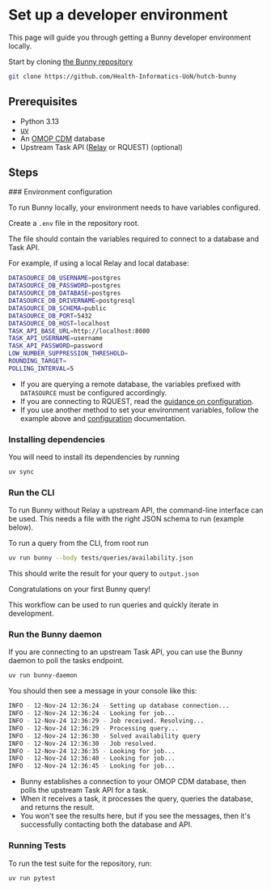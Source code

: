 
# Set up a developer environment

This page will guide you through getting a Bunny developer environment locally.

Start by cloning [the Bunny repository](https://github.com/Health-Informatics-UoN/hutch-bunny)

```bash copy
git clone https://github.com/Health-Informatics-UoN/hutch-bunny
```

## Prerequisites

- Python 3.13
- [uv](https://github.com/astral-sh/uv)
- An [OMOP CDM](/omop-cdm) database
- Upstream Task API ([Relay](/relay) or RQUEST) (optional)

## Steps
<Steps>
### Environment configuration

To run Bunny locally, your environment needs to have variables configured.

Create a `.env` file in the repository root.

The file should contain the variables required to connect to a database and Task API.

For example, if using a local Relay and local database:

```sh copy
DATASOURCE_DB_USERNAME=postgres
DATASOURCE_DB_PASSWORD=postgres
DATASOURCE_DB_DATABASE=postgres
DATASOURCE_DB_DRIVERNAME=postgresql
DATASOURCE_DB_SCHEMA=public
DATASOURCE_DB_PORT=5432
DATASOURCE_DB_HOST=localhost
TASK_API_BASE_URL=http://localhost:8080
TASK_API_USERNAME=username
TASK_API_PASSWORD=password
LOW_NUMBER_SUPPRESSION_THRESHOLD=
ROUNDING_TARGET=
POLLING_INTERVAL=5
```

- If you are querying a remote database, the variables prefixed with `DATASOURCE` must be configured accordingly.
- If you are connecting to RQUEST, read the [guidance on configuration](/bunny/how-to/connect_rquest).
- If you use another method to set your environment variables, follow the example above and [configuration](/bunny/config) documentation.

### Installing dependencies

You will need to install its dependencies by running
```bash copy
uv sync
```

### Run the CLI

To run Bunny without Relay a upstream API, the command-line interface can be used.
This needs a file with the right JSON schema to run (example below).

To run a query from the CLI, from root run

```bash copy
uv run bunny --body tests/queries/availability.json
```

This should write the result for your query to `output.json`

<Callout emoji="🎉">Congratulations on your first Bunny query!</Callout>

This workflow can be used to run queries and quickly iterate in development.

### Run the Bunny daemon

If you are connecting to an upstream Task API, you can use the Bunny daemon to poll the tasks endpoint.

```bash copy
uv run bunny-daemon
```

You should then see a message in your console like this:

```bash
INFO - 12-Nov-24 12:36:24 - Setting up database connection...
INFO - 12-Nov-24 12:36:24 - Looking for job...
INFO - 12-Nov-24 12:36:29 - Job received. Resolving...
INFO - 12-Nov-24 12:36:29 - Processing query...
INFO - 12-Nov-24 12:36:30 - Solved availability query
INFO - 12-Nov-24 12:36:30 - Job resolved.
INFO - 12-Nov-24 12:36:35 - Looking for job...
INFO - 12-Nov-24 12:36:40 - Looking for job...
INFO - 12-Nov-24 12:36:45 - Looking for job...
```

- Bunny establishes a connection to your OMOP CDM database, then polls the upstream Task API for a task.
- When it receives a task, it processes the query, queries the database, and returns the result.
- You won't see the results here, but if you see the messages, then it's successfully contacting both the database and API.

### Running Tests

To run the test suite for the repository, run:

```bash copy
uv run pytest
```

</Steps>

